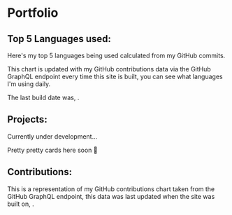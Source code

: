 
# Portfolio

## Top 5 Languages used:

Here's my top 5 languages being used calculated from my GitHub
commits.

This chart is updated with my GitHub contributions data via the GitHub
GraphQL endpoint every time this site is built, you can see what
languages I'm using daily.

The last build date was, <DateUpdated />.

<TopLanguages />

## Projects:

Currently under development...

Pretty pretty cards here soon 👀

<!-- <Projects /> -->

## Contributions:

This is a representation of my GitHub contributions chart taken from
the GitHub GraphQL endpoint, this data was last updated when the site
was built on, <DateUpdated />.

<GitHubContributions />
